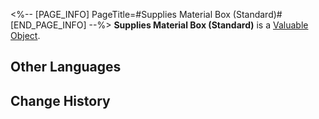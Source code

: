 <%-- [PAGE_INFO]
PageTitle=#Supplies Material Box (Standard)#
[END_PAGE_INFO] --%>
{{Item Infobox
|id          = 300041
|image       = Item Supplies Material Box (Standard).png
|type        = Valuable Object
|invCategory = Valuables
|rarity      = 3
|effect      = The assistance provided by Herta to the Astral Express. Upon use, you can select one item to obtain from the following materials:<br />· Lifeless Blade<br />· Arrow of the Demon Slayer<br />· Key of Knowledge<br />· Oath of Steel<br />· Obsidian of Desolation<br />· Ancestral Hymn<br />· Sprout of Life
|description = Materials provided to the Express in accordance with the mutual aid contract.
}}
{{Description|''"Since it's mutual aid, save your thanks."''}}
'''Supplies Material Box (Standard)''' is a [[Valuable Object]].

==Other Languages==
{{Other Languages
|en   = Supplies Material Box (Standard)
|zhs  = 后勤材料箱 • 标准型
|zht  = 後勤素材箱•標準型
|ja   = 後方支援素材箱・標準型
|ko   = 보급 재료상자•표준형
|es   = Caja de suministros (estándar)
|fr   = Boîte de matériau standard
|ru   = Стандартный ящик с материалами
|th   = กล่องวัสดุโลจิสติกส์ (แบบมาตรฐาน)
|vi   = Rương Nguyên Liệu Hậu Cần - Loại Tiêu Chuẩn
|de   = Versorgungsmaterialkiste: Standard
|id   = Supplies Material Box (Standard)
|pt   = Caixa de Material de Suprimentos (Padrão)
}}

==Change History==
{{Change History|2.0}}